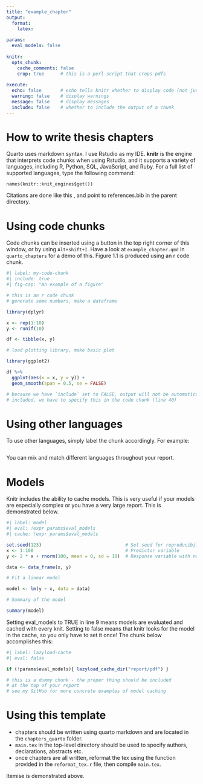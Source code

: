 ```yaml
---
title: "example_chapter"
output:
  format: 
    latex:
      
params:
  eval_models: false
  
knitr:
  opts_chunk: 
    cache_comments: false
    crop: true      # this is a perl script that crops pdfs
    
execute: 
  echo: false       # echo tells knitr whether to display code (not just output)
  warning: false    # display warnings
  message: false    # display messages
  include: false    # whether to include the output of a chunk            
---
```


# How to write thesis chapters

Quarto uses markdown syntax. I use Rstudio as my IDE. **knitr** is the
engine that interprets code chunks when using Rstudio, and it supports a
variety of languages, including R, Python, SQL, JavaScript, and Ruby.
For a full list of supported languages, type the following command:

`names(knitr::knit_engines$get())`

Citations are done like this \cite{strain_2023}, and point to references.bib
in the parent directory.

# Using code chunks

Code chunks can be inserted using a button in the top right corner of
this window, or by using `Alt+shift+I`. Have a look at
`example_chapter.qmd` in `quarto_chapters` for a demo of this. Figure
1.1 is produced using an r code chunk.

```r
#| label: my-code-chunk
#| include: true
#| fig-cap: "An example of a figure"

# this is an r code chunk
# generate some numbers, make a dataframe

library(dplyr)

x <- rep(1:10)
y <- runif(10)

df <- tibble(x, y)

# load plotting library, make basic plot

library(ggplot2)

df %>%
  ggplot(aes(x = x, y = y)) +
  geom_smooth(span = 0.5, se = FALSE)

# because we have `include` set to FALSE, output will not be automatically
# included, we have to specify this in the code chunk (line 40)
```

# Using other languages

To use other languages, simply label the chunk accordingly. For example:

```python

```

You can mix and match different languages throughout your report.

# Models

Knitr includes the ability to cache models. This is very useful if your
models are especially complex or you have a very large report. This is
demonstrated below.

```r
#| label: model
#| eval: !expr params$eval_models
#| cache: !expr params$eval_models

set.seed(123)                               # Set seed for reproducibility
x <- 1:100                                  # Predictor variable
y <- 2 * x + rnorm(100, mean = 0, sd = 10)  # Response variable with noise

data <- data_frame(x, y)

# Fit a linear model

model <- lm(y ~ x, data = data)

# Summary of the model

summary(model)
```

Setting eval_models to TRUE in line 9 means models are evaluated and
cached with every knit. Setting to false means that knitr looks for the
model in the cache, so you only have to set it once! The chunk below
accomplishes this:

```r
#| label: lazyload-cache
#| eval: false

if (!params$eval_models){ lazyload_cache_dir("report/pdf") }

# this is a dummy chunk - the proper thing should be included
# at the top of your report
# see my GitHub for more concrete examples of model caching
```

# Using this template

-   chapters should be written using quarto markdown and are located in
    the `chapters_quarto` folder.
-   `main.tex` in the top-level directory should be used to specify
    authors, declarations, abstracts etc.
-   once chapters are all written, reformat the tex using the function provided 
    in the `reformat_tex.r` file, then compile `main.tex`.

Itemise is demonstrated above.
